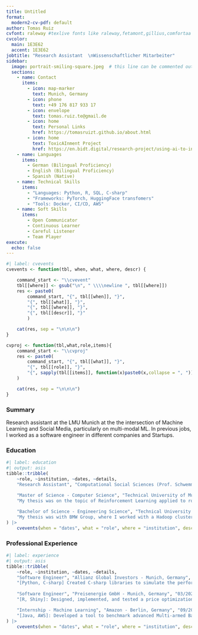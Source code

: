 ```yaml
---
title: Untitled
format:
  modern2-cv-pdf: default
author: Tomas Ruiz
cvfont: raleway #texlive fonts like raleway,fetamont,gillius,comfortaa
cvcolor: 
  main: 1E3E62
  accent: 1E3E62
jobtitle: "Research Assistant  \nWissenschaftlicher Mitarbeiter"
sidebar:
  image: portrait-smiling-square.jpeg  # this line can be commented out
  sections: 
    - name: Contact
      items:
        - icon: map-marker
          text: Munich, Germany
        - icon: phone
          text: +49 176 817 933 17
        - icon: envelope
          text: tomas.ruiz.te@gmail.de
        - icon: home
          text: Personal Links
          href: https://tomasruizt.github.io/about.html
        - icon: home
          text: ToxicAInment Project
          href: https://en.bidt.digital/research-project/using-ai-to-increase-resilience-against-toxicity-in-online-entertainment/
    - name: Languages
      items:
        - German (Bilingual Proficiency)
        - English (Bilingual Proficiency)
        - Spanish (Native)
    - name: Technical Skills
      items:
        - "Languages: Python, R, SQL, C-sharp"
        - "Frameworks: PyTorch, HuggingFace transfomers"
        - "Tools: Docker, CI/CD, AWS"
    - name: Soft Skills
      items:
        - Open Communicator
        - Continuous Learner
        - Careful Listener
        - Team Player
execute: 
  echo: false
---
```


```r
#| label: cvevents
cvevents <- function(tbl, when, what, where, descr) {

    command_start <- "\\cvevent"
    tbl[[where]] <- gsub("\n", " \\\\newline ", tbl[[where]])
    res <- paste0(
        command_start, "{", tbl[[when]], "}", 
        "{", tbl[[what]], "}",
        "{", tbl[[where]], "}",
        "{", tbl[[descr]], "}"
        )

    cat(res, sep = "\n\n\n")
}

cvproj <- function(tbl,what,role,items){
    command_start <- "\\cvproj"
    res <- paste0(
        command_start, "{", tbl[[what]], "}",
        "{", tbl[[role]], "}",
        "{", sapply(tbl[[items]], function(x)paste0(x,collapse = ", ")), "}"
    )

    cat(res, sep = "\n\n\n")
}
```

### Summary

Research assistant at the LMU Munich at the the intersection of Machine Learning and Social Media, particularly on multi-modal ML. In previous jobs, I worked as a software engineer in different companies and Startups.

### Education

```r
#| label: education
#| output: asis
tibble::tribble(
    ~role, ~institution, ~dates, ~details,
    "Research Assistant", "Computational Social Sciences (Prof. Schwemmer)\nLudwig Maximilian University of Munich", "06/2024 - Present", "I apply large multi-modal models (VLMs) to understand and classify content from social media (videos, images, audio, \\& text). Our project 'ToxicAInment' is funded by the Bavarian Research Institute for Digital Transformation (bidt). ",
  
    "Master of Science - Computer Science", "Technical University of Munich", "04/2018 - 02/2021",
    "My thesis was on the topic of Reinforcement Learning applied to robotics, and learning useful skills with weak supervision. I took courses such as Machine Learning, Deep Learning, Convex Optimization, and more.",

    "Bachelor of Science - Engineering Science", "Technical University of Munich", "09/2013 - 08/2017",
    "My thesis was with BMW Group, where I worked with a Hadoop cluster and evaluated its query throughput and latency on challenging database queries. I took courses in computer science such as Algorithms \\& Data Structures, Databases, etc. And also classic engineering courses such as Partial Differential Equations, Thermodynamics, etc.",
) |>
    cvevents(when = "dates", what = "role", where = "institution", descr = "details")
```

### Professional Experience

```r
#| label: experience
#| output: asis
tibble::tribble(
    ~role, ~institution, ~dates, ~details,
    "Software Engineer", "Allianz Global Investors - Munich, Germany", "03/2023 - 05/2024",
    "[Python, C-sharp] Created C-sharp libraries to simulate the performance of trading strategies including options and derivatives. Wrote Python packages to orchestrate scenario simulations and interact with diverse data systems (REST, SQL databases).",
    
    "Software Engineer", "Preisenergie GmbH - Munich, Germany", "03/2021 - 02/2023",
    "[R, Shiny]: Designed, implemented, and tested a price optimization algorithm using Quadratic Programming with 100.000 variables, resulting in a 20\\% improvement in the expected Customer Lifetime Value over the existing algorithm.",

    "Internship - Machine Learning", "Amazon - Berlin, Germany", "09/2017 - 02/2018",
    "[Java, AWS]: Developed a tool to benchmark advanced Multi-armed Bandit models for product recommendations. Released it on AWS, enabling internal Amazon and AWS teams to assess potential revenue increases based on their datasets.",
) |>
    cvevents(when = "dates", what = "role", where = "institution", descr = "details")
```